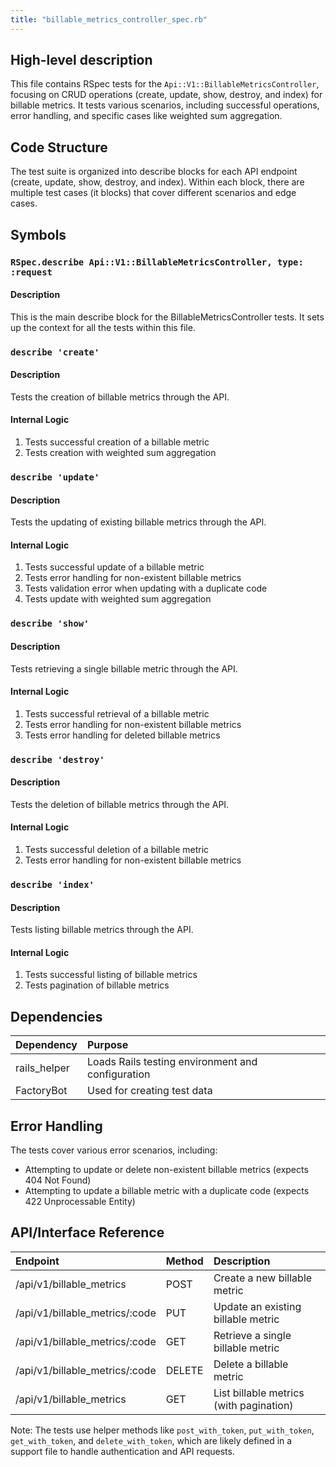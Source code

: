 ```yaml
---
title: "billable_metrics_controller_spec.rb"
---
```


## High-level description
This file contains RSpec tests for the `Api::V1::BillableMetricsController`, focusing on CRUD operations (create, update, show, destroy, and index) for billable metrics. It tests various scenarios, including successful operations, error handling, and specific cases like weighted sum aggregation.

## Code Structure
The test suite is organized into describe blocks for each API endpoint (create, update, show, destroy, and index). Within each block, there are multiple test cases (it blocks) that cover different scenarios and edge cases.

## Symbols

### `RSpec.describe Api::V1::BillableMetricsController, type: :request`
#### Description
This is the main describe block for the BillableMetricsController tests. It sets up the context for all the tests within this file.

### `describe 'create'`
#### Description
Tests the creation of billable metrics through the API.

#### Internal Logic
1. Tests successful creation of a billable metric
2. Tests creation with weighted sum aggregation

### `describe 'update'`
#### Description
Tests the updating of existing billable metrics through the API.

#### Internal Logic
1. Tests successful update of a billable metric
2. Tests error handling for non-existent billable metrics
3. Tests validation error when updating with a duplicate code
4. Tests update with weighted sum aggregation

### `describe 'show'`
#### Description
Tests retrieving a single billable metric through the API.

#### Internal Logic
1. Tests successful retrieval of a billable metric
2. Tests error handling for non-existent billable metrics
3. Tests error handling for deleted billable metrics

### `describe 'destroy'`
#### Description
Tests the deletion of billable metrics through the API.

#### Internal Logic
1. Tests successful deletion of a billable metric
2. Tests error handling for non-existent billable metrics

### `describe 'index'`
#### Description
Tests listing billable metrics through the API.

#### Internal Logic
1. Tests successful listing of billable metrics
2. Tests pagination of billable metrics

## Dependencies
| Dependency | Purpose |
|:-----------|:--------|
| rails_helper | Loads Rails testing environment and configuration |
| FactoryBot | Used for creating test data |

## Error Handling
The tests cover various error scenarios, including:
- Attempting to update or delete non-existent billable metrics (expects 404 Not Found)
- Attempting to update a billable metric with a duplicate code (expects 422 Unprocessable Entity)

## API/Interface Reference
| Endpoint | Method | Description |
|:---------|:-------|:------------|
| /api/v1/billable_metrics | POST | Create a new billable metric |
| /api/v1/billable_metrics/:code | PUT | Update an existing billable metric |
| /api/v1/billable_metrics/:code | GET | Retrieve a single billable metric |
| /api/v1/billable_metrics/:code | DELETE | Delete a billable metric |
| /api/v1/billable_metrics | GET | List billable metrics (with pagination) |

Note: The tests use helper methods like `post_with_token`, `put_with_token`, `get_with_token`, and `delete_with_token`, which are likely defined in a support file to handle authentication and API requests.